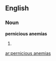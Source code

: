 ==English==


===Noun===
'''pernicious anemias'''

# {{plural of|[[pernicious anemia]]}}

[[ar:pernicious anemias]]